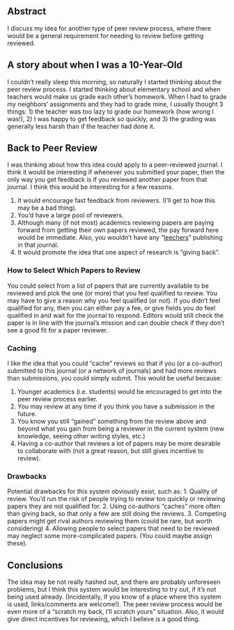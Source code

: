 ## Abstract 
I discuss my idea for another type of peer review process, where there would be a general requirement for needing to review before getting reviewed.

<!-- I moved the "if this idea is not novel..." part to the end; I like the 1-sentence abstract -->

## A story about when I was a 10-Year-Old
I couldn't really sleep this morning, so naturally I started thinking about the peer review process.  I started thinking about elementary school and when teachers would make us grade each other's homework. When I had to grade my neighbors' assignments and they had to grade mine, I usually thought 3 things: 1) the teacher was too lazy to grade our homework (how wrong I was!), 2) I was happy to get feedback so quickly, and 3) the grading was generally less harsh than if the teacher had done it.

## Back to Peer Review
I was thinking about how this idea could apply to a peer-reviewed journal. I think it would be interesting if whenever you submitted your paper, then the only way you get feedback is if you reviewed another paper from that journal. I think this would be interesting for a few reasons.

1.  It would encourage fast feedback from reviewers. (I'll get to how this may be a bad thing).
2.  You'd have a large pool of reviewers.
3.  Although many (if not most) academics reviewing papers are paying forward from getting their own papers reviewed, the pay forward here would be immediate.  Also, you wouldn't have any "[leechers](http://en.wikipedia.org/wiki/Leech_(computing))" publishing in that journal.
4.  It would promote the idea that one aspect of research is "giving back".

### How to Select Which Papers to Review
You could select from a list of papers that are currently available to be reviewed and pick the one (or more) that you feel qualified to review.  You may have to give a reason why you feel qualified (or not). If you didn't feel qualified for any, then you can either pay a fee, or give fields you do feel qualified in and wait for the journal to respond.  Editors would still check the paper is in line with the journal's mission and can double check if they don't see a good fit for a paper reviewer.

### Caching
I like the idea that you could "cache" reviews so that if you (or a co-author) submitted to this journal (or a network of journals) and had more reviews than submissions, you could simply submit.  This would be useful because:

1.  Younger academics (i.e. students) would be encouraged to get into the peer review process earlier.
2.  You may review at any time if you think you have a submission in the future.
3.  You know you still "gained" something from the review above and beyond what you gain from being a reviewer in the current system (new knowledge, seeing other writing styles, etc.)
4.  Having a co-author that reviews a lot of papers may be more desirable to collaborate with (not a great reason, but still gives incentive to review).

### Drawbacks
Potential drawbacks for this system obviously exist, such as:
1.  Quality of review.  You'd run the risk of people trying to review too quickly or reviewing papers they are not qualified for.
2.  Using co-authors "caches" more often than giving back, so that only a few are still doing the reviews.
3.  Competing papers might get rival authors reviewing them (could be rare, but worth considering)
4.  Allowing people to select papers that need to be reviewed may neglect some more-complicated papers.  (You could maybe assign these).

## Conclusions
The idea may be not really hashed out, and there are probably unforeseen problems, but I think this system would be interesting to try out, if it's not being used already. (Incidentally, if you know of a place where this system is used, links/comments are welcome!).  The peer review process would be even more of a "scratch my back, I'll scratch yours" situation.  Also, it would give direct incentives for reviewing, which I believe is a good thing.
